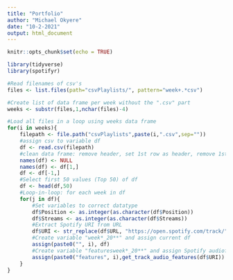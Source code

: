 ```yaml
---
title: "Portfolio"
author: "Michael Okyere"
date: "10-2-2021"
output: html_document
---
```


```r
knitr::opts_chunk$set(echo = TRUE)

library(tidyverse)
library(spotifyr)
```   

```r
#Read filenames of csv's
files <- list.files(path="csvPlaylists/", pattern="week+.*csv")

#Create list of data frame per week without the ".csv" part 
weeks <- substr(files,1,nchar(files)-4)

#Load all files in a loop using weeks data frame 
for(i in weeks){
    filepath <- file.path("csvPlaylists",paste(i,".csv",sep=""))
    #assign csv to variable df
    df <- read.csv(filepath)
    #clean data frame: remove header, set 1st row as header, remove 1st row
    names(df) <- NULL 
    names(df) <- df[1,] 
    df <- df[-1,]
    #Select first 50 values (Top 50) of df 
    df <- head(df,50)
    #Loop-in-loop: for each week in df
    for(j in df){
        #Set variables to correct datatype
        df$Position <- as.integer(as.character(df$Position))
        df$Streams <- as.integer(as.character(df$Streams))
        #Extract Spotify URI from URL
        df$URI <- str_replace(df$URL, "https://open.spotify.com/track/", "")
        #Create variable "week*_20**" and assign current df
        assign(paste0("", i), df)
        #Create variable "featuresweek*_20**" and assign Spotify audiofeatures
        assign(paste0("features", i),get_track_audio_features(df$URI))
    }
}
```

